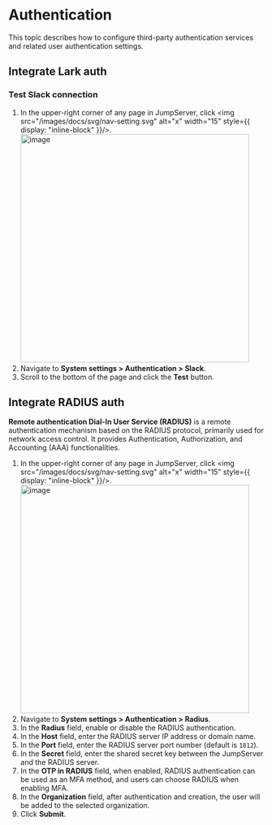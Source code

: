 
# Authentication

This topic describes how to configure third-party authentication services and related user authentication settings.


## Integrate Lark auth


### Test Slack connection
1. In the upper-right corner of any page in JumpServer, click <img src="/images/docs/svg/nav-setting.svg" alt="x" width="15" style={{ display: "inline-block" }}/>.
    <img src="/images/docs/admin-guides/system-settings/nav-settings.png" alt="image" width="450"/>
2. Navigate to **System settings > Authentication > Slack**.
3. Scroll to the bottom of the page and click the **Test** button.


## Integrate RADIUS auth
**Remote authentication Dial-In User Service (RADIUS)** is a remote authentication mechanism based on the RADIUS protocol, primarily used for network access control. It provides Authentication, Authorization, and Accounting (AAA) functionalities.

1. In the upper-right corner of any page in JumpServer, click <img src="/images/docs/svg/nav-setting.svg" alt="x" width="15" style={{ display: "inline-block" }}/>.
    <img src="/images/docs/admin-guides/system-settings/nav-settings.png" alt="image" width="450"/>
2. Navigate to **System settings > Authentication > Radius**.
3. In the **Radius** field, enable or disable the RADIUS authentication.
4. In the **Host** field, enter the RADIUS server IP address or domain name.
5. In the **Port** field, enter the RADIUS server port number (default is `1812`).
6. In the **Secret** field, enter the shared secret key between the JumpServer and the RADIUS server.
7. In the **OTP in RADIUS** field, when enabled, RADIUS authentication can be used as an MFA method, and users can choose RADIUS when enabling MFA.
8. In the **Organization** field, after authentication and creation, the user will be added to the selected organization.
9. Click **Submit**.
